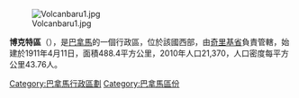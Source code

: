 [[Image:Volcanbaru1.jpg|right]]

{{Coord|8|30|0|N|82|33|36|W|display=title}}

'''博克特區'''（{{lang-es|Distrito de Boquete}}），是[[巴拿馬|巴拿馬]]的一個行政區，位於該國西部，由[[奇里基省|奇里基省]]負責管轄，始建於1911年4月11日，面積488.4平方公里，2010年人口21,370，人口密度每平方公里43.76人。

{{巴拿馬區份}}

{{Chiriquí Province}}

[[Category:巴拿馬行政區劃|Category:巴拿馬行政區劃]]
[[Category:巴拿馬區份|Category:巴拿馬區份]]


{{Panama-geo-stub}}